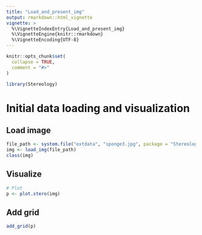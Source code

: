 ```yaml
---
title: "Load_and_present_img"
output: rmarkdown::html_vignette
vignette: >
  %\VignetteIndexEntry{Load_and_present_img}
  %\VignetteEngine{knitr::rmarkdown}
  %\VignetteEncoding{UTF-8}
---
```


```r
knitr::opts_chunk$set(
  collapse = TRUE,
  comment = "#>"
)
```

```r
library(Stereology)
```

# Initial data loading and visualization

## Load image
```r
file_path <- system.file("extdata", "sponge3.jpg", package = "Stereology")
img <- load_img(file_path)
class(img)
```
## Visualize
```r
# Plot
p <- plot.stero(img)
```

## Add grid
```r
add_grid(p)
```

